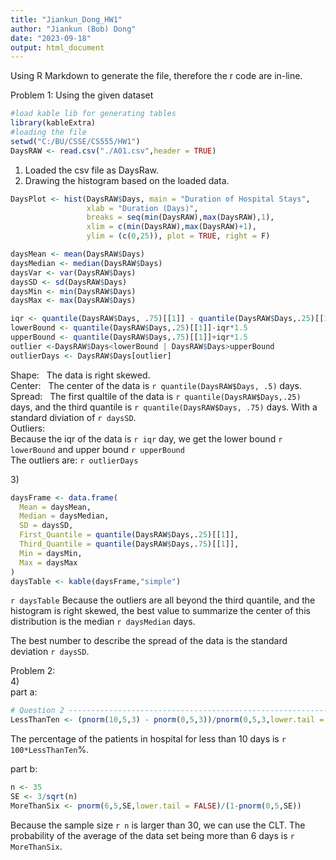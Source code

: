 ```yaml
---
title: "Jiankun_Dong_HW1"
author: "Jiankun (Bob) Dong"
date: "2023-09-18"
output: html_document
---
```

Using R Markdown to generate the file, therefore the r code are in-line.

Problem 1: Using the given dataset\

```r
#load kable lib for generating tables
library(kableExtra)
#loading the file
setwd("C:/BU/CSSE/CS555/HW1")
DaysRAW <- read.csv("./A01.csv",header = TRUE)
```
1) Loaded the csv file as DaysRaw.\
2) Drawing the histogram based on the loaded data. \

```r
DaysPlot <- hist(DaysRAW$Days, main = "Duration of Hospital Stays", 
                 xlab = "Duration (Days)", 
                 breaks = seq(min(DaysRAW),max(DaysRAW),1), 
                 xlim = c(min(DaysRAW),max(DaysRAW)+1),
                 ylim = (c(0,25)), plot = TRUE, right = F)
```
```r
daysMean <- mean(DaysRAW$Days)
daysMedian <- median(DaysRAW$Days)
daysVar <- var(DaysRAW$Days)
daysSD <- sd(DaysRAW$Days)
daysMin <- min(DaysRAW$Days)
daysMax <- max(DaysRAW$Days)

iqr <- quantile(DaysRAW$Days, .75)[[1]] - quantile(DaysRAW$Days,.25)[[1]]
lowerBound <- quantile(DaysRAW$Days,.25)[[1]]-iqr*1.5
upperBound <- quantile(DaysRAW$Days,.75)[[1]]+iqr*1.5
outlier <-DaysRAW$Days<lowerBound | DaysRAW$Days>upperBound
outlierDays <- DaysRAW$Days[outlier]
```
Shape: \ 
The data is right skewed.\
Center: \ 
The center of the data is `r quantile(DaysRAW$Days, .5)` days.\
Spread: \ 
The first qualtile of the data is `r quantile(DaysRAW$Days,.25)` days, and the third quantile is `r quantile(DaysRAW$Days, .75)` days. With a standard diviation of `r daysSD`.\
Outliers: \
Because the iqr of the data is `r iqr` day, we get the lower bound `r lowerBound` and upper bound `r upperBound`\
The outliers are: `r outlierDays`\

3)\
```r
daysFrame <- data.frame(
  Mean = daysMean,
  Median = daysMedian,
  SD = daysSD,
  First_Quantile = quantile(DaysRAW$Days,.25)[[1]],
  Third_Quantile = quantile(DaysRAW$Days,.75)[[1]],
  Min = daysMin,
  Max = daysMax
)
daysTable <- kable(daysFrame,"simple")
```
`r daysTable`
Because the outliers are all beyond the third quantile, and the histogram is right skewed, the best value to summarize the center of this distribution is the median `r daysMedian` days.\

The best number to describe the spread of the data is the standard deviation `r daysSD`.

Problem 2: \
4) \
part a:\

```r
# Question 2 --------------------------------------------------------------
LessThanTen <- (pnorm(10,5,3) - pnorm(0,5,3))/pnorm(0,5,3,lower.tail = FALSE)
```
The percentage of the patients in hospital for less than 10 days is `r 100*LessThanTen`%.\

part b:\

```r
n <- 35
SE <- 3/sqrt(n)
MoreThanSix <- pnorm(6,5,SE,lower.tail = FALSE)/(1-pnorm(0,5,SE))
```
Because the sample size `r n` is larger than 30, we can use the CLT.
The probability of the average of the data set being more than 6 days is `r MoreThanSix`.
